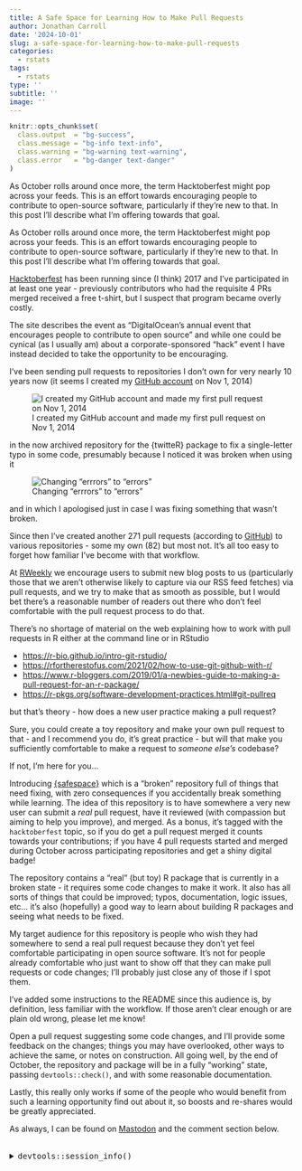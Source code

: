 ```yaml
---
title: A Safe Space for Learning How to Make Pull Requests
author: Jonathan Carroll
date: '2024-10-01'
slug: a-safe-space-for-learning-how-to-make-pull-requests
categories:
  - rstats
tags:
  - rstats
type: ''
subtitle: ''
image: ''
---
```


```r
knitr::opts_chunk$set(
  class.output  = "bg-success",
  class.message = "bg-info text-info",
  class.warning = "bg-warning text-warning",
  class.error   = "bg-danger text-danger"
)
```

As October rolls around once more, the term Hacktoberfest might pop across your
feeds. This is an effort towards encouraging people to contribute to open-source
software, particularly if they're new to that. In this post I'll describe what
I'm offering towards that goal.

<!--more-->

As October rolls around once more, the term Hacktoberfest might pop across your
feeds. This is an effort towards encouraging people to contribute to open-source
software, particularly if they're new to that. In this post I'll describe what
I'm offering towards that goal.

[Hacktoberfest](https://hacktoberfest.com/participation/) has been running since 
(I think) 2017 and I've participated in at least one year - previously 
contributors who had the requisite 4 PRs merged received a free t-shirt, but I 
suspect that program became overly costly. 

The site describes the event as "DigitalOcean’s annual event that encourages
people to contribute to open source" and while one could be cynical (as I
usually am) about a corporate-sponsored "hack" event I have instead decided to
take the opportunity to be encouraging. 

I've been sending pull requests to repositories I don't own for very nearly 10
years now (it seems I created my [GitHub account](https://github.com/jonocarroll) 
on Nov 1, 2014) 

![I created my GitHub account and made my first pull request on Nov 1, 2014](images/joined_gh.png)

in the now archived repository for the {twitteR} package to fix a single-letter 
typo in some code, presumably because I noticed it was broken when using it

![Changing "errrors" to "errors"](images/fix_typo.png)

and in which I apologised just in case I was fixing something that wasn't broken.

Since then I've created another 271 pull requests (according to [GitHub](https://github.com/search?q=author%3Ajonocarroll+&type=pullrequests)) to 
various repositories - some my own (82) but most not. It's all too easy to forget 
how familiar I've become with that workflow. 

At [RWeekly](https://rweekly.org) we encourage users to submit new blog posts to
us (particularly those that we aren't otherwise likely to capture via our RSS
feed fetches) via pull requests, and we try to make that as smooth as possible, 
but I would bet there's a reasonable number of readers out there who don't feel 
comfortable with the pull request process to do that.

There's no shortage of material on the web explaining how to work with pull requests 
in R either at the command line or in RStudio

- [https://r-bio.github.io/intro-git-rstudio/](https://r-bio.github.io/intro-git-rstudio/)
- [https://rfortherestofus.com/2021/02/how-to-use-git-github-with-r/](https://rfortherestofus.com/2021/02/how-to-use-git-github-with-r/)
- [https://www.r-bloggers.com/2019/01/a-newbies-guide-to-making-a-pull-request-for-an-r-package/](https://www.r-bloggers.com/2019/01/a-newbies-guide-to-making-a-pull-request-for-an-r-package/)
- [https://r-pkgs.org/software-development-practices.html#git-pullreq](https://r-pkgs.org/software-development-practices.html#git-pullreq)

but that's theory - how does a new user practice making a pull request?

Sure, you could create a toy repository and make your own pull request to that - 
and I recommend you do, it's great practice - but will that make you sufficiently 
comfortable to make a request to _someone else's_ codebase?

If not, I'm here for you...

Introducing [{safespace}](https://github.com/jonocarroll/safespace) which is a
"broken" repository full of things that need fixing, with zero consequences if
you accidentally break something while learning. The idea of this repository is
to have somewhere a very new user can submit a *real* pull request, have it
reviewed (with compassion but aiming to help you improve), and merged. As a
bonus, it's tagged with the `hacktoberfest` topic, so if you do get a pull
request merged it counts towards your contributions; if you have 4 pull requests 
started and merged during October across participating repositories and get a 
shiny digital badge!

The repository contains a "real" (but toy) R package that is currently in a broken 
state - it requires some code changes to make it work. It also has all sorts of 
things that could be improved; typos, documentation, logic issues, etc... it's 
also (hopefully) a good way to learn about building R packages and seeing what 
needs to be fixed.

My target audience for this repository is people who wish they had somewhere to 
send a real pull request because they don't yet feel comfortable participating in 
open source software. It's not for people already comfortable who just want to show 
off that they can make pull requests or code changes; I'll probably just close 
any of those if I spot them.

I've added some instructions to the README since this audience is, by definition, 
less familiar with the workflow. If those aren't clear enough or are plain old 
wrong, please let me know!

Open a pull request suggesting some code changes, and I'll provide some feedback 
on the changes; things you may have overlooked, other ways to achieve the same, or
notes on construction. All going well, by the end of October, the repository and 
package will be in a fully "working" state, passing `devtools::check()`, and with 
some reasonable documentation.

Lastly, this really only works if some of the people who would benefit from such 
a learning opportunity find out about it, so boosts and re-shares would be 
greatly appreciated.

As always, I can be found on
[Mastodon](https://fosstodon.org/@jonocarroll) and the comment section below.

<br />
<details>
  <summary>
    <tt>devtools::session_info()</tt>
  </summary>
```r
devtools::session_info()
```
</details>
<br />
